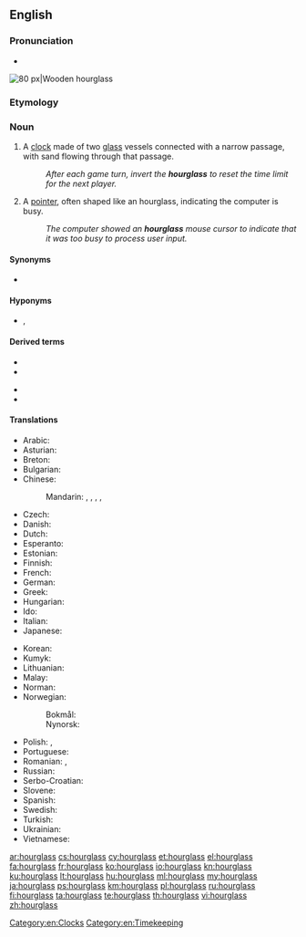 ==English==

===Pronunciation===
* {{IPA|/ˈaʊəglɑːs/|lang=en}}

[[Image:Wooden_hourglass_2.jpg|thumb|right|80 px|Wooden hourglass]]
{{wikipedia}}

===Etymology===
{{compound|hour|glass|lang=en}}

===Noun===
{{en-noun|head=[[hour]][[glass]]|es}}

# A [[clock]] made of two [[glass]] vessels connected with a narrow passage, with sand flowing through that passage.
#: ''After each game turn, invert the '''hourglass''' to reset the time limit for the next player.''
# {{lb|en|computing}} A [[pointer]], often shaped like an hourglass, indicating the computer is busy.
#: ''The computer showed an '''hourglass''' mouse cursor to indicate that it was too busy to process user input.''

====Synonyms====
* {{l|en|sandglass}}

====Hyponyms====
* {{l|en|egg timer}}, {{l|en|egg-timer}}

====Derived terms====
{{der-top}}
* {{l|en|hourglass drum}}
* {{l|en|hourglassed}}
{{der-mid}}
* {{l|en|hourglass figure}}
* {{l|en|hourglassing}}
{{der-bottom}}

====Translations====
{{trans-top|clock}}
* Arabic: {{t|ar|سَاعَة رَمْلِيَّة|f|tr=sāʿa ramliyya}}
* Asturian: {{t|ast|reló d'arena|m}}
* Breton: {{t|br|eurier-traezh|m}}
* Bulgarian: {{t|bg|пясъчен часовник|m|sc=Cyrl}}
* Chinese:
*: Mandarin: {{t+|cmn|沙漏|tr=shālòu|sc=Hani}}, {{t|cmn|沙鐘|sc=Hani}}, {{t|cmn|沙钟|tr=shāzhōng|sc=Hani}}, {{t|cmn|沙壺|sc=Hani}}, {{t|cmn|沙壶|tr=shāhú|sc=Hani}}
* Czech: {{t+|cs|přesýpací hodiny|f-p}}
* Danish: {{t+|da|timeglas|n}}
* Dutch: {{t+|nl|zandloper|m}}
* Esperanto: {{t|eo|sablohorloĝo}}
* Estonian: {{t|et|liivakell}}
* Finnish: {{t+|fi|tiimalasi}}
* French: {{t+|fr|sablier|m}}
* German: {{t+|de|Sanduhr|f}}
* Greek: {{t+|el|κλεψύδρα|f}}
* Hungarian: {{t+|hu|homokóra}}
* Ido: {{t+|io|sablo-horlojo}}
* Italian: {{t+|it|clessidra|f}}
* Japanese: {{t|ja|砂時計|tr=すなどけい, sunadokei}}
{{trans-mid}}
* Korean: {{t|ko|모래시계|sc=Kore}}
* Kumyk: {{t|kum|хум сагьат|tr=xum sahat}}
* Lithuanian: {{t|lt|smėlio laikrodis|m}}
* Malay: {{t|ms|jam pasir}}
* Norman: {{t|nrf|hôlouoge à sablion|f}}
* Norwegian:
*: Bokmål: {{t|nb|timeglass|n}}
*: Nynorsk: {{t|nn|timeglas|n}}
* Polish: {{t+|pl|klepsydra|f}}, {{t|pl|zegar piaskowy|m-in}}
* Portuguese: {{t+|pt|ampulheta|f}}
* Romanian: {{t+|ro|nisiparniță|f}}, {{t+|ro|clepsidră|f}}
* Russian: {{t|ru|песо́чные часы́|m-p}}
* Serbo-Croatian: {{t|sh|peščanik|m}}
* Slovene: {{t|sl|peščena ura|f}}
* Spanish: {{t|es|reloj de arena|m}}
* Swedish: {{t+|sv|timglas|n}}
* Turkish: {{t+|tr|kum saati}}
* Ukrainian: {{t|uk|піскови́й годи́нник|m|sc=Cyrl}}
* Vietnamese: {{t|vi|đồng hồ cát}}
{{trans-bottom}}

[[Category:en:Clocks]]
[[Category:en:Timekeeping]]

[[ar:hourglass]]
[[cs:hourglass]]
[[cy:hourglass]]
[[et:hourglass]]
[[el:hourglass]]
[[fa:hourglass]]
[[fr:hourglass]]
[[ko:hourglass]]
[[io:hourglass]]
[[kn:hourglass]]
[[ku:hourglass]]
[[lt:hourglass]]
[[hu:hourglass]]
[[ml:hourglass]]
[[my:hourglass]]
[[ja:hourglass]]
[[ps:hourglass]]
[[km:hourglass]]
[[pl:hourglass]]
[[ru:hourglass]]
[[fi:hourglass]]
[[ta:hourglass]]
[[te:hourglass]]
[[th:hourglass]]
[[vi:hourglass]]
[[zh:hourglass]]